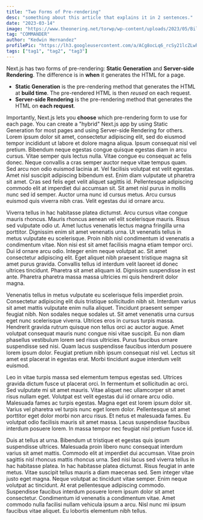 ```yaml
---
title: "Two Forms of Pre-rendering"
desc: "something about this article that explains it in 2 sentences."
date: "2023-03-14"
image: "https://www.theonering.net/torwp/wp-content/uploads/2023/05/Bilbo-Birthday-Scene-Full-art-Artist-Livia-Prima.png"
tag: "COMMANDER"
author: "Kedwin Hernandez"
profilePic: "https://lh3.googleusercontent.com/a/ACg8ocLq6_rcSy21lcZLwhJ5zmVBIlMZ43Oa8b-gniXCLDS5x5s=s576-c-no"
tags: ["tag1", "tag2", "tag3"]
---
```


Next.js has two forms of pre-rendering: **Static Generation** and **Server-side Rendering**. The difference is in **when** it generates the HTML for a page.

<CustomImage
  src="https://raw.githubusercontent.com/tokenandfriends/tcgalmanac-blogposts/main/images/Magicthegathering-logo.svg.png"
  alt="MTG logo"
/>

- **Static Generation** is the pre-rendering method that generates the HTML at **build time**. The pre-rendered HTML is then _reused_ on each request.
- **Server-side Rendering** is the pre-rendering method that generates the HTML on **each request**.

Importantly, Next.js lets you **choose** which pre-rendering form to use for each page. You can create a "hybrid" Next.js app by using Static Generation for most pages and using Server-side Rendering for others.
Lorem ipsum dolor sit amet, consectetur adipiscing elit, sed do eiusmod tempor incididunt ut labore et dolore magna aliqua. Ipsum consequat nisl vel pretium. Bibendum neque egestas congue quisque egestas diam in arcu cursus. Vitae semper quis lectus nulla. Vitae congue eu consequat ac felis donec. Neque convallis a cras semper auctor neque vitae tempus quam. Sed arcu non odio euismod lacinia at. Vel facilisis volutpat est velit egestas. Amet nisl suscipit adipiscing bibendum est. Enim diam vulputate ut pharetra sit amet. Cras sed felis eget velit aliquet sagittis id. Pellentesque adipiscing commodo elit at imperdiet dui accumsan sit. Sit amet nisl purus in mollis nunc sed id semper. Auctor urna nunc id cursus metus. Arcu cursus euismod quis viverra nibh cras. Velit egestas dui id ornare arcu.

Viverra tellus in hac habitasse platea dictumst. Arcu cursus vitae congue mauris rhoncus. Mauris rhoncus aenean vel elit scelerisque mauris. Risus sed vulputate odio ut. Amet luctus venenatis lectus magna fringilla urna porttitor. Dignissim enim sit amet venenatis urna. Ut venenatis tellus in metus vulputate eu scelerisque. Proin nibh nisl condimentum id venenatis a condimentum vitae. Non nisi est sit amet facilisis magna etiam tempor orci. Dui id ornare arcu odio. Integer enim neque volutpat ac. Sit amet consectetur adipiscing elit. Eget aliquet nibh praesent tristique magna sit amet purus gravida. Convallis tellus id interdum velit laoreet id donec ultrices tincidunt. Pharetra sit amet aliquam id. Dignissim suspendisse in est ante. Pharetra pharetra massa massa ultricies mi quis hendrerit dolor magna.

Venenatis tellus in metus vulputate eu scelerisque felis imperdiet proin. Consectetur adipiscing elit duis tristique sollicitudin nibh sit. Interdum varius sit amet mattis vulputate enim nulla aliquet. Tincidunt praesent semper feugiat nibh. Non sodales neque sodales ut. Sit amet venenatis urna cursus eget nunc scelerisque viverra. Ultrices eros in cursus turpis massa. Hendrerit gravida rutrum quisque non tellus orci ac auctor augue. Amet volutpat consequat mauris nunc congue nisi vitae suscipit. Eu non diam phasellus vestibulum lorem sed risus ultricies. Purus faucibus ornare suspendisse sed nisi. Quam lacus suspendisse faucibus interdum posuere lorem ipsum dolor. Feugiat pretium nibh ipsum consequat nisl vel. Lectus sit amet est placerat in egestas erat. Morbi tincidunt augue interdum velit euismod.

Leo in vitae turpis massa sed elementum tempus egestas sed. Ultrices gravida dictum fusce ut placerat orci. In fermentum et sollicitudin ac orci. Sed vulputate mi sit amet mauris. Vitae aliquet nec ullamcorper sit amet risus nullam eget. Volutpat est velit egestas dui id ornare arcu odio. Malesuada fames ac turpis egestas. Magna eget est lorem ipsum dolor sit. Varius vel pharetra vel turpis nunc eget lorem dolor. Pellentesque sit amet porttitor eget dolor morbi non arcu risus. Et netus et malesuada fames. Eu volutpat odio facilisis mauris sit amet massa. Lacus suspendisse faucibus interdum posuere lorem. In massa tempor nec feugiat nisl pretium fusce id.

Duis at tellus at urna. Bibendum ut tristique et egestas quis ipsum suspendisse ultrices. Malesuada proin libero nunc consequat interdum varius sit amet mattis. Commodo elit at imperdiet dui accumsan. Vitae proin sagittis nisl rhoncus mattis rhoncus urna. Sed nisi lacus sed viverra tellus in hac habitasse platea. In hac habitasse platea dictumst. Risus feugiat in ante metus. Vitae suscipit tellus mauris a diam maecenas sed. Sem integer vitae justo eget magna. Neque volutpat ac tincidunt vitae semper. Enim neque volutpat ac tincidunt. At erat pellentesque adipiscing commodo. Suspendisse faucibus interdum posuere lorem ipsum dolor sit amet consectetur. Condimentum id venenatis a condimentum vitae. Amet commodo nulla facilisi nullam vehicula ipsum a arcu. Nisl nunc mi ipsum faucibus vitae aliquet. Eu lobortis elementum nibh tellus.
